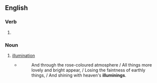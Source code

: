 ==English==

===Verb===
{{head|en|verb form}}

# {{present participle of|illumine|lang=en|nocat=1}}

===Noun===
{{en-noun}}

# [[illumination]]
#* {{w|Walter Richard Cassels}}
#*: And through the rose-coloured atmosphere / All things more lovely and bright appear, / Losing the faintness of earthly things, / And shining with heaven's '''illuminings'''.